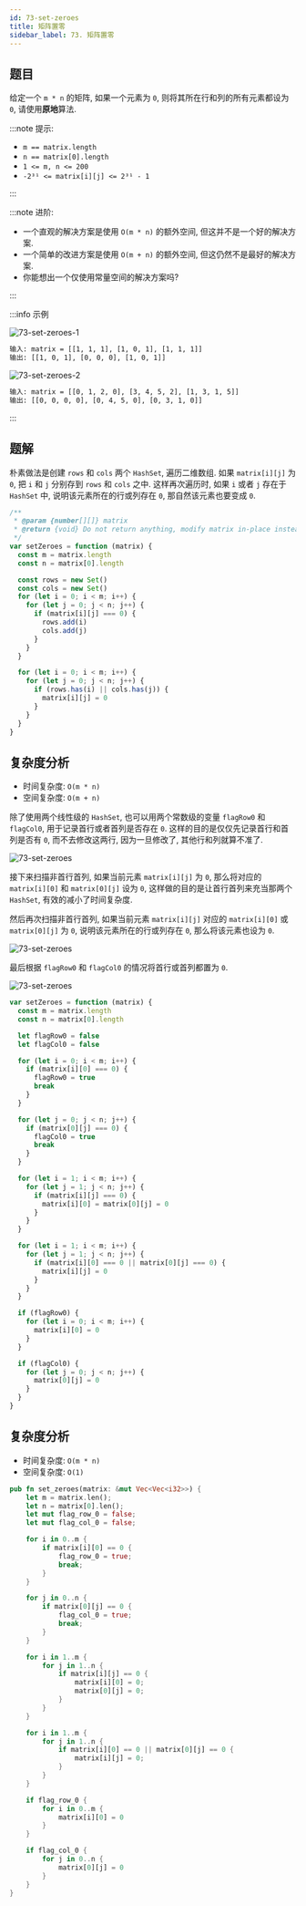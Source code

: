 ```yaml
---
id: 73-set-zeroes
title: 矩阵置零
sidebar_label: 73. 矩阵置零
---
```


## 题目

给定一个 `m * n` 的矩阵, 如果一个元素为 `0`, 则将其所在行和列的所有元素都设为 `0`, 请使用**原地**算法.

:::note 提示:

- `m == matrix.length`
- `n == matrix[0].length`
- `1 <= m, n <= 200`
- `-2³¹ <= matrix[i][j] <= 2³¹ - 1`

:::

:::note 进阶:

- 一个直观的解决方案是使用 `O(m * n)` 的额外空间, 但这并不是一个好的解决方案.
- 一个简单的改进方案是使用 `O(m + n)` 的额外空间, 但这仍然不是最好的解决方案.
- 你能想出一个仅使用常量空间的解决方案吗?

:::

:::info 示例

![73-set-zeroes-1](../../static/img/73-set-zeroes-1.jpg)

```bash
输入: matrix = [[1, 1, 1], [1, 0, 1], [1, 1, 1]]
输出: [[1, 0, 1], [0, 0, 0], [1, 0, 1]]
```

![73-set-zeroes-2](../../static/img/73-set-zeroes-2.jpg)

```bash
输入: matrix = [[0, 1, 2, 0], [3, 4, 5, 2], [1, 3, 1, 5]]
输出: [[0, 0, 0, 0], [0, 4, 5, 0], [0, 3, 1, 0]]
```

:::

## 题解


<Tabs>
  <TabItem value="JavaScript - 两个线性变量" label="JavaScript - 两个线性变量" default>

朴素做法是创建 `rows` 和 `cols` 两个 `HashSet`, 遍历二维数组. 如果 `matrix[i][j]` 为 `0`,
把 `i` 和 `j` 分别存到 `rows` 和 `cols` 之中. 这样再次遍历时, 如果 `i` 或者 `j` 存在于 `HashSet` 中, 说明该元素所在的行或列存在 `0`, 那自然该元素也要变成 `0`.

```ts
/**
 * @param {number[][]} matrix
 * @return {void} Do not return anything, modify matrix in-place instead.
 */
var setZeroes = function (matrix) {
  const m = matrix.length
  const n = matrix[0].length

  const rows = new Set()
  const cols = new Set()
  for (let i = 0; i < m; i++) {
    for (let j = 0; j < n; j++) {
      if (matrix[i][j] === 0) {
        rows.add(i)
        cols.add(j)
      }
    }
  }

  for (let i = 0; i < m; i++) {
    for (let j = 0; j < n; j++) {
      if (rows.has(i) || cols.has(j)) {
        matrix[i][j] = 0
      }
    }
  }
}
```

## 复杂度分析

- 时间复杂度: `O(m * n)`
- 空间复杂度: `O(m + n)`

</TabItem>
<TabItem value="JavaScript - 两个常数级变量" label="JavaScript - 两个常数级变量">

除了使用两个线性级的 `HashSet`, 也可以用两个常数级的变量 `flagRow0` 和 `flagCol0`, 用于记录首行或者首列是否存在 `0`.
这样的目的是仅仅先记录首行和首列是否有 `0`, 而不去修改这两行, 因为一旦修改了, 其他行和列就算不准了.

![73-set-zeroes](../../static/img/73-set-zeroes-3.png)

接下来扫描非首行首列, 如果当前元素 `matrix[i][j]` 为 `0`, 那么将对应的 `matrix[i][0]` 和 `matrix[0][j]` 设为 `0`, 这样做的目的是让首行首列来充当那两个 `HashSet`, 有效的减小了时间复杂度.

然后再次扫描非首行首列, 如果当前元素 `matrix[i][j]` 对应的 `matrix[i][0]` 或 `matrix[0][j]` 为 `0`, 说明该元素所在的行或列存在 `0`, 那么将该元素也设为 `0`.

![73-set-zeroes](../../static/img/73-set-zeroes-4.png)

最后根据 `flagRow0` 和 `flagCol0` 的情况将首行或首列都置为 `0`.

![73-set-zeroes](../../static/img/73-set-zeroes-5.png)

```ts
var setZeroes = function (matrix) {
  const m = matrix.length
  const n = matrix[0].length

  let flagRow0 = false
  let flagCol0 = false

  for (let i = 0; i < m; i++) {
    if (matrix[i][0] === 0) {
      flagRow0 = true
      break
    }
  }

  for (let j = 0; j < n; j++) {
    if (matrix[0][j] === 0) {
      flagCol0 = true
      break
    }
  }

  for (let i = 1; i < m; i++) {
    for (let j = 1; j < n; j++) {
      if (matrix[i][j] === 0) {
        matrix[i][0] = matrix[0][j] = 0
      }
    }
  }

  for (let i = 1; i < m; i++) {
    for (let j = 1; j < n; j++) {
      if (matrix[i][0] === 0 || matrix[0][j] === 0) {
        matrix[i][j] = 0
      }
    }
  }

  if (flagRow0) {
    for (let i = 0; i < m; i++) {
      matrix[i][0] = 0
    }
  }

  if (flagCol0) {
    for (let j = 0; j < n; j++) {
      matrix[0][j] = 0
    }
  }
}
```

## 复杂度分析

- 时间复杂度: `O(m * n)`
- 空间复杂度: `O(1)`

</TabItem>
<TabItem value="Rust" label="Rust">

```rust
pub fn set_zeroes(matrix: &mut Vec<Vec<i32>>) {
    let m = matrix.len();
    let n = matrix[0].len();
    let mut flag_row_0 = false;
    let mut flag_col_0 = false;

    for i in 0..m {
        if matrix[i][0] == 0 {
            flag_row_0 = true;
            break;
        }
    }

    for j in 0..n {
        if matrix[0][j] == 0 {
            flag_col_0 = true;
            break;
        }
    }

    for i in 1..m {
        for j in 1..n {
            if matrix[i][j] == 0 {
                matrix[i][0] = 0;
                matrix[0][j] = 0;
            }
        }
    }

    for i in 1..m {
        for j in 1..n {
            if matrix[i][0] == 0 || matrix[0][j] == 0 {
                matrix[i][j] = 0;
            }
        }
    }

    if flag_row_0 {
        for i in 0..m {
            matrix[i][0] = 0
        }
    }

    if flag_col_0 {
        for j in 0..n {
            matrix[0][j] = 0
        }
    }
}
```

</TabItem>
</Tabs>
